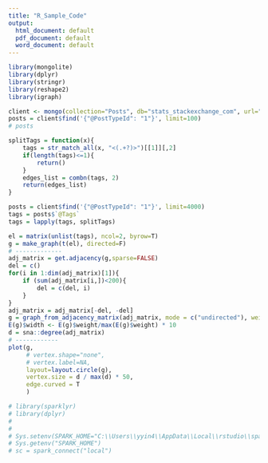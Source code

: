 ```yaml
---
title: "R_Sample_Code"
output:
  html_document: default
  pdf_document: default
  word_document: default
---
```

```r
library(mongolite)
library(dplyr)
library(stringr)
library(reshape2)
library(igraph)
```


```r
client <- mongo(collection="Posts", db="stats_stackexchange_com", url="mongodb://yida:yida@0.tcp.ngrok.io:14162/admin")
posts = client$find('{"@PostTypeId": "1"}', limit=100)
# posts
```

```r
splitTags = function(x){
    tags = str_match_all(x, "<(.+?)>")[[1]][,2]
    if(length(tags)<=1){
        return()
    }
    edges_list = combn(tags, 2)
    return(edges_list)
}

posts = client$find('{"@PostTypeId": "1"}', limit=4000)
tags = posts$`@Tags`
tags = lapply(tags, splitTags)

el = matrix(unlist(tags), ncol=2, byrow=T)
g = make_graph(t(el), directed=F)
# -------------
adj_matrix = get.adjacency(g,sparse=FALSE)
del = c()
for(i in 1:dim(adj_matrix)[1]){
    if (sum(adj_matrix[i,])<200){
        del = c(del, i)
    }
}
adj_matrix = adj_matrix[-del, -del]
g = graph_from_adjacency_matrix(adj_matrix, mode = c("undirected"), weighted=TRUE)
E(g)$width <- E(g)$weight/max(E(g)$weight) * 10
d = sna::degree(adj_matrix)
# ------------
plot(g, 
     # vertex.shape="none", 
     # vertex.label=NA, 
     layout=layout.circle(g),
     vertex.size = d / max(d) * 50,
     edge.curved = T
     )
```



```r
# library(sparklyr)
# library(dplyr)
# 
# 
# Sys.setenv(SPARK_HOME="C:\\Users\\yyin4\\AppData\\Local\\rstudio\\spark\\Cache\\spark-1.6.2-bin-hadoop2.6")
# Sys.getenv("SPARK_HOME")
# sc = spark_connect("local")
```





